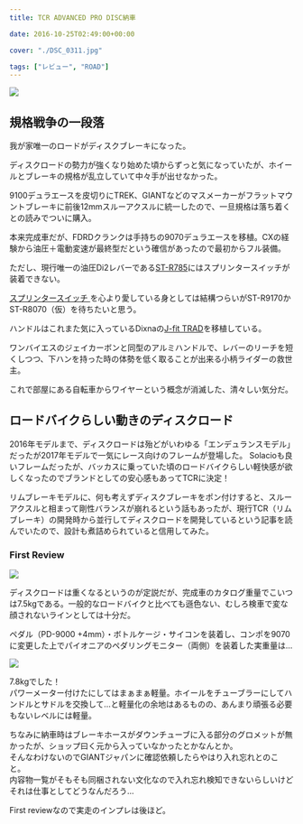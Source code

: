 ---
title: TCR ADVANCED PRO DISC納車

date: 2016-10-25T02:49:00+00:00

cover: "./DSC_0311.jpg"

tags: ["レビュー", "ROAD"]
---

![ ](./DSC_0311.jpg)

## 規格戦争の一段落

我が家唯一のロードがディスクブレーキになった。

ディスクロードの勢力が強くなり始めた頃からずっと気になっていたが、ホイールとブレーキの規格が乱立していて中々手が出せなかった。

9100デュラエースを皮切りにTREK、GIANTなどのマスメーカーがフラットマウントブレーキに前後12mmスルーアクスルに統一したので、一旦規格は落ち着くとの読みでついに購入。

本来完成車だが、FDRDクランクは手持ちの9070デュラエースを移植。CXの経験から油圧＋電動変速が最終型だという確信があったので最初からフル装備。

ただし、現行唯一の油圧Di2レバーである<a href="http://amzn.to/2eNMI6B" target="_blank">ST-R785</a>にはスプリンタースイッチが装着できない。

<a href="http://amzn.to/2e6CTjf" target="_blank">
  スプリンタースイッチ
</a>
を心より愛している身としては結構つらいがST-R9170かST-R8070（仮）を待ちたいと思う。

ハンドルはこれまた気に入っているDixnaの<a href="http://amzn.to/2eNOepC" target="_blank">J-fit TRAD</a>を移植している。

ワンバイエスのジェイカーボンと同型のアルミハンドルで、レバーのリーチを短くしつつ、下ハンを持った時の体勢を低く取ることが出来る小柄ライダーの救世主。

これで部屋にある自転車からワイヤーという概念が消滅した、清々しい気分だ。

## ロードバイクらしい動きのディスクロード

2016年モデルまで、ディスクロードは殆どがいわゆる「エンデュランスモデル」だったが2017年モデルで一気にレース向けのフレームが登場した。
Solacioも良いフレームだったが、バッカスに乗っていた頃のロードバイクらしい軽快感が欲しくなったのでブランドとしての安心感もあってTCRに決定！

リムブレーキモデルに、何も考えずディスクブレーキをポン付けすると、スルーアクスルと相まって剛性バランスが崩れるという話もあったが、現行TCR（リムブレーキ）の開発時から並行してディスクロードを開発しているという記事を読んでいたので、設計も煮詰められていると信用してみた。

### First Review

![ ](./DSC_0311.jpg)

ディスクロードは重くなるというのが定説だが、完成車のカタログ重量でこいつは7.5kgである。一般的なロードバイクと比べても遜色ない、むしろ検車で変な顔されないラインとしては十分だ。

ペダル（PD-9000 +4mm）・ボトルケージ・サイコンを装着し、コンポを9070に変更した上でパイオニアのペダリングモニター（両側）を装着した実重量は…

![ ](./DSC_0312.jpg)

7.8kgでした！<br /> パワーメーター付けたにしてはまぁまぁ軽量。ホイールをチューブラーにしてハンドルとサドルを交換して…と軽量化の余地はあるものの、あんまり頑張る必要もないレベルには軽量。

ちなみに納車時はブレーキホースがダウンチューブに入る部分のグロメットが無かったが、ショップ曰く元から入っていなかったとかなんとか。<br /> そんなわけないのでGIANTジャパンに確認依頼したらやはり入れ忘れとのこと。<br /> 内容物一覧がそもそも同梱されない文化なので入れ忘れ検知できないらしいけどそれは仕事としてどうなんだろう…

First reviewなので実走のインプレは後ほど。

<LinkBox isAmazonLink url="https://www.amazon.co.jp/dp/B006E4J034/" />
